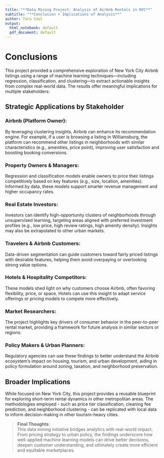 ---
title: "**Data Mining Project: Analysis of Airbnb Rentals in NYC**"
subtitle: "**Conclusion + Implications of Analysis**"
author: Tara Cool
output:
  html_notebook: default
  pdf_document: default
---

# Conclusions


This project provided a comprehensive exploration of New York City Airbnb listings using a range of machine learning techniques—including regression, classification, and clustering—to extract actionable insights from complex real-world data. The results offer meaningful implications for multiple stakeholders:


## Strategic Applications by Stakeholder

### Airbnb (Platform Owner):
By leveraging clustering insights, Airbnb can enhance its recommendation engine. For example, if a user is browsing a listing in Williamsburg, the platform can recommend other listings in neighborhoods with similar characteristics (e.g., amenities, price point), improving user satisfaction and boosting booking conversions.

### Property Owners & Managers:
Regression and classification models enable owners to price their listings competitively based on key features (e.g., size, location, amenities). Informed by data, these models support smarter revenue management and higher occupancy rates.

### Real Estate Investors:
Investors can identify high-opportunity clusters of neighborhoods through unsupervised learning, targeting areas aligned with preferred investment profiles (e.g., low price, high review ratings, high amenity density). Insights may also be extrapolated to other urban markets.

### Travelers & Airbnb Customers:
Data-driven segmentation can guide customers toward fairly priced listings with desirable features, helping them avoid overpaying or overlooking strong value options.

### Hotels & Hospitality Competitors:
These models shed light on why customers choose Airbnb, often favoring flexibility, price, or space. Hotels can use this insight to adapt service offerings or pricing models to compete more effectively.

### Market Researchers:
The project highlights key drivers of consumer behavior in the peer-to-peer rental market, providing a framework for future analysis in similar sectors or regions.

### Policy Makers & Urban Planners:
Regulatory agencies can use these findings to better understand the Airbnb ecosystem’s impact on housing, tourism, and urban development, aiding in policy formulation around zoning, taxation, and neighborhood preservation.


## Broader Implications
While focused on New York City, this project provides a reusable blueprint for exploring short-term rental dynamics in other metropolitan areas. The methodologies employed - such as price tier classification, cleaning fee prediction, and neighborhood clustering - can be replicated with local data to inform decision-making in other tourism-heavy cities.


> **Final Thoughts**:  
> This data mining initiative bridges analytics with real-world impact. From pricing strategy to urban policy, the findings underscore how well-applied machine learning models can drive better decisions, deepen customer understanding, and ultimately create more efficient and equitable marketplaces.
